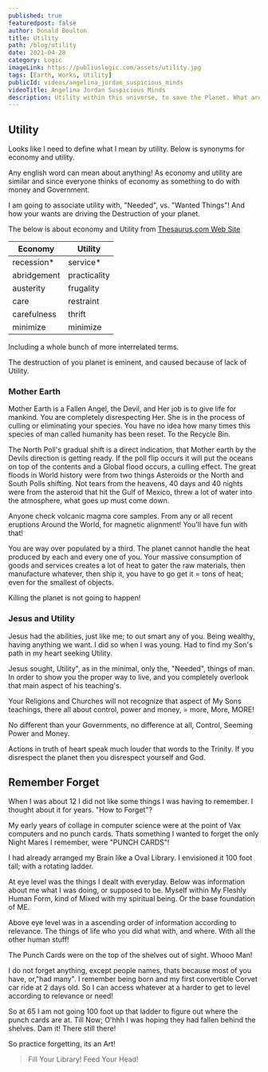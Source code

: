 ```yaml
---
published: true
featuredpost: false
author: Donald Boulton
title: Utility
path: /blog/utility
date: 2021-04-28
category: Logic
imageLink: https://publiuslogic.com/assets/utility.jpg
tags: [Earth, Works, Utility]
publicId: videos/angelina_jordan_suspicious_minds
videoTitle: Angelina Jordan Suspicious Minds
description: Utility within this universe, to save the Planet. What are the difference between need and want! Want is driving the destruction of Earth.
---
```


## Utility

Looks like I need to define what I mean by utility. Below is synonyms for economy and utility.

Any english word can mean about anything! As economy and utility are similar and since everyone thinks of economy as something to do with money and Government.

I am going to associate utility with, "Needed", vs. "Wanted Things"! And how your wants are driving the Destruction of your planet.

The below is about economy and Utility from [Thesaurus.com Web Site](https://www.thesaurus.com/browse/economy)

| **Economy** | **Utility**  |
| ----------- | ------------ |
| recession\* | service\*    |
| abridgement | practicality |
| austerity   | frugality    |
| care        | restraint    |
| carefulness | thrift       |
| minimize    | minimize     |

<Section>

Including a whole bunch of more interrelated terms.

The destruction of you planet is eminent, and caused because of lack of Utility.

</Section>

### Mother Earth

<Section>

Mother Earth is a Fallen Angel, the Devil, and Her job is to give life for mankind. You are completely disrespecting Her. She is in the process of culling or eliminating your species. You have no idea how many times this species of man called humanity has been reset. To the Recycle Bin.

The North Poll's gradual shift is a direct indication, that Mother earth by the Devils direction is getting ready. If the poll flip occurs it will put the oceans on top of the contents and a Global flood occurs, a culling effect. The great floods in World history were from two things Asteroids or the North and South Polls shifting. Not tears from the heavens, 40 days and 40 nights were from the asteroid that hit the Gulf of Mexico, threw a lot of water into the atmosphere, what goes up must come down.

Anyone check volcanic magma core samples. From any or all recent eruptions Around the World, for magnetic alignment! You'll have fun with that!

You are way over populated by a third. The planet cannot handle the heat produced by each and every one of you. Your massive consumption of goods and services creates a lot of heat to gater the raw materials, then manufacture whatever, then ship it, you have to go get it = tons of heat; even for the smallest of objects.

Killing the planet is not going to happen!

</Section>

### Jesus and Utility

<Section>

Jesus had the abilities, just like me; to out smart any of you. Being wealthy, having anything we want. I did so when I was young. Had to find my Son's path in my heart seeking Utility.

Jesus sought, Utility", as in the minimal, only the, "Needed", things of man. In order to show you the proper way to live, and you completely overlook that main aspect of his teaching's.

Your Religions and Churches will not recognize that aspect of My Sons teachings, there all about control, power and money, = more, More, MORE!

No different than your Governments, no difference at all, Control, Seeming Power and Money.

Actions in truth of heart speak much louder that words to the Trinity. If you disrespect the planet then you disrespect yourself and God.

</Section>

## Remember Forget

<Section>

When I was about 12 I did not like some things I was having to remember. I thought about it for years. "How to Forget"?

My early years of collage in computer science were at the point of Vax computers and no punch cards. Thats something I wanted to forget the only Night Mares I remember, were "PUNCH CARDS"!

I had already arranged my Brain like a Oval Library. I envisioned it 100 foot tall; with a rotating ladder.

At eye level was the things I dealt with everyday. Below was information about me what I was doing, or supposed to be. Myself within My Fleshly Human Form, kind of Mixed with my spiritual being. Or the base foundation of ME.

Above eye level was in a ascending order of information according to relevance. The things of life who you did what with, and where. With all the other human stuff!

The Punch Cards were on the top of the shelves out of sight. Whooo Man!

</Section>

<Section>

I do not forget anything, except people names, thats because most of you have, or,"had many". I remember being born and my first convertible Corvet car ride at 2 days old. So I can access whatever at a harder to get to level according to relevance or need!

So at 65 I am not going 100 foot up that ladder to figure out where the punch cards are at. Till Now; O'hhh I was hoping they had fallen behind the shelves. Dam it! There still there!

So practice forgetting, its an Art!

</Section>

<Section>

> Fill Your Library! Feed Your Head!

</Section>

<WavyHr className="mt-1 mb-1 text-fuchsia-600" />
